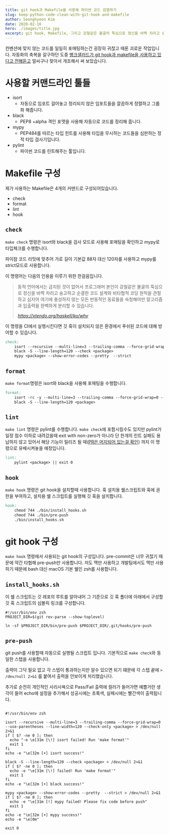 ```yaml
---
title: git hook과 Makefile을 사용해 파이썬 코드 검열하기
slug: keep-python-code-clean-with-git-hook-and-makefile
author: Seonghyeon Kim
date: 2020-02-16
hero: ./images/title.jpg
excerpt: git hook, Makefile, 그리고 강철같은 불굴의 뚝심으로 정신을 바짝 차리고 숭고하고 순결한 코드와 비타협적 타입 안정성을 관철하기
---
```


컨벤션에 맞지 않는 코드를 일일히 포매팅하는건 굉장히 귀찮고 때론 괴로운 작업입니다.
자동화의 축복을 갈구하던 도중 [뱅크샐러드가 git hook과 makefile을 사용하고 있다고 전해듣고](https://github.com/Rainist/python/blob/master/%7B%7Bcookiecutter.project_slug%7D%7D/Makefile) 얼씨구나 찾아서 개조해서 써 보았습니다.

# 사용할 커맨드라인 툴들
- isort
    - 자동으로 임포트 걸어놓고 정리되지 않은 임포트들을 깔끔하게 정렬하고 그룹화 해줍니다.
- black
    - PEP8 +alpha 격인 포맷을 사용해 자동으로 코드를 정리해 줍니다.
- mypy
    - PEP484를 따르는 타입 힌트를 사용해 타입을 무시하는 코드들을 심판하는 정적 타입 검사기입니다.
- pylint
    - 파이썬 코드를 린트해주는 툴입니다.

# Makefile 구성

제가 사용하는 Makefile은 4개의 커맨드로 구성되어있습니다.

- check
- format
- lint
- hook

## `check`
`make check` 명령은 isort와 black을 검사 모드로 사용해 포매팅을 확인하고 mypy로 타입체크를 수행합니다.

파이참 코드 리밋에 맞추어 가로 길이 기본값 88자 대신 120자를 사용하고 mypy를 strict모드로 사용합니다. 

이 명령어는 다음의 인용을 이루기 위한 한걸음입니다. 
> 동적 언어에서는 금지된 것이 없어서 프로그래머 본인이 강철같은 불굴의 뚝심으로 정신을 바짝 차리고 숭고하고 순결한 코드 설계와 비타협적 코딩 원칙을 관철하고 심지어 여기에 충성하지 않는 모든 반동적인 동료들을 숙청해야만 알고리즘과 입출력을 완벽하게 분리할 수 있습니다.
>
> <cite>https://xtendo.org/haskell/ko/why</cite>

이 명령을 CI에서 실행시킨다면 깃 훅이 설치되지 않은 환경에서 푸쉬된 코드에 대해 방어할 수 있습니다.

```makefile
check:
	isort --recursive --multi-line=3 --trailing-comma --force-grid-wrap=0 --use-parentheses --line-width=120 --check-only <package>
	black -S --line-length=120 --check <package>
	mypy <package> --show-error-codes --pretty  --strict
```

## `format`
`make format`명령은 isort와 black을 사용해 포매팅을 수행합니다.

```makefile
format:
	isort -rc -y --multi-line=3 --trailing-comma --force-grid-wrap=0 --use-parentheses --line-width=120 <package>
	black -S --line-length=120 <package>
```

## `lint`
`make lint` 명령은 pylint를 수행합니다. `make check`에 포함시킬수도 있지만 pylint가 일정 점수 이하로 내려갔을때 exit with non-zero가 아니라 
단 한개의 린트 실패도 용납하지 않고 있어서 해당 기능이 릴리즈 될 때([PR은 머지되어 있는걸 확인](https://github.com/PyCQA/pylint/pull/3260)) 까지 이 명령으로 유배시켜놓을 예정입니다.

```makefile
lint:
	pylint <package> || exit 0
```

## `hook`
`make hook` 명령은 git hook을 설치할때 사용합니다. 훅 설치용 쉘스크립트와 훅에 권한을 부여하고, 설치용 쉘 스크립트를 실행해 깃 훅을 설치합니다.

```makefile
hook:
	chmod 744 ./bin/install_hooks.sh
	chmod 744 ./bin/pre-push
	./bin/install_hooks.sh
```

# git hook 구성

`make hook` 명령에서 사용되는 git hook의 구성입니다. pre-commit은 너무 귀찮기 때문에 약간 타협해 pre-push만 사용합니다. 
저도 맥만 사용하고 개발팀에서도 맥만 사용하기 때문에 bash 대신 macOS 기본 쉘인 zsh를 사용합니다.

## `install_hooks.sh`

이 쉘 스크립트는 깃 레포의 루트를 알아내어 그 기준으로 깃 훅 폴더에 아래에서 구성할 깃 훅 스크립트의 심볼릭 링크를 구성합니다.

```
#!/usr/bin/env zsh
PROJECT_DIR=$(git rev-parse --show-toplevel)

ln -sf $PROJECT_DIR/bin/pre-push $PROJECT_DIR/.git/hooks/pre-push
```

## `pre-push`
git push를 사용할때 자동으로 실행될 스크립트 입니다. 기본적으로 `make check`와 동일한 스텝을 사용합니다.

출력이 그닥 필요 없고 각 스텝이 통과하는지만 알수 있으면 되기 떄문에 각 스텝 끝에 `> /dev/null 2>&1` 를 붙여서 출력을 안보이게 처리했습니다.

추가로 순전히 개인적인 사리사욕으로 Pass/Fail 출력에 컬러가 들어가면 예쁠거란 생각이 들어 echo에 설정을 추가해서 성공시에는 초록색, 실패시에는 빨간색이 출력됩니다.

```shell script
  
#!/usr/bin/env zsh

isort --recursive --multi-line=3 --trailing-comma --force-grid-wrap=0 --use-parentheses --line-width=120 --check-only <package> > /dev/null 2>&1
if [ $? -ne 0 ]; then
  echo "-e \e[31m [\!] isort failed! Run 'make format'"
  exit 1
fi
echo -e "\e[32m [+] isort success!"

black -S --line-length=120 --check <package> > /dev/null 2>&1
if [ $? -ne 0 ]; then
  echo -e "\e[31m [\!] failed! Run 'make format'"
  exit 1
fi
echo -e "\e[32m [+] black success!"

mypy <package> --show-error-codes --pretty  --strict > /dev/null 2>&1
if [ $? -ne 0 ]; then
  echo -e "\e[31m [!] mypy failed! Please fix code before push"
  exit 1
fi
echo -e "\e[32m [+] mypy success!"
echo -e "\e[0m"

exit 0
```